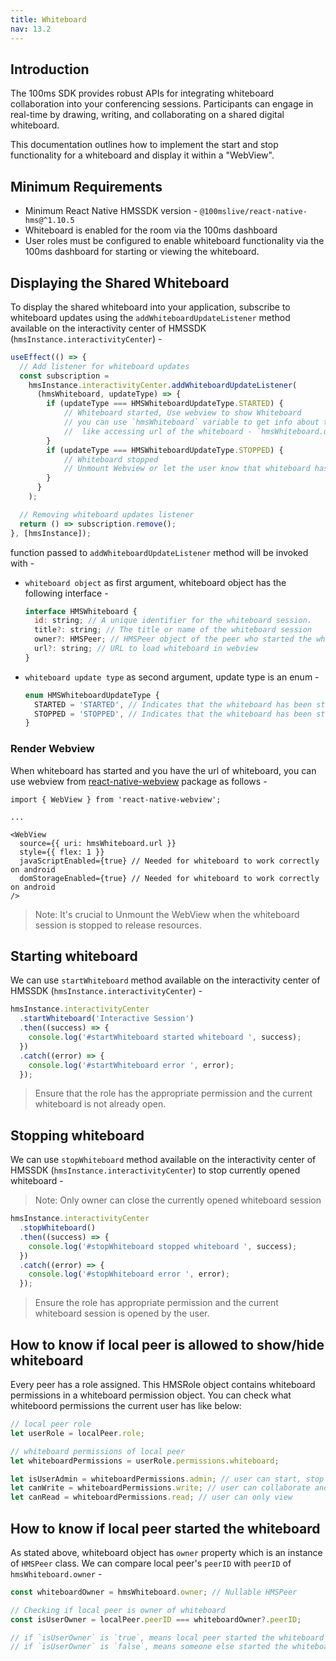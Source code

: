 ```yaml
---
title: Whiteboard
nav: 13.2
---
```


## Introduction

The 100ms SDK provides robust APIs for integrating whiteboard collaboration into your conferencing sessions.
 Participants can engage in real-time by drawing, writing, and collaborating on a shared digital whiteboard.

This documentation outlines how to implement the start and stop functionality for a whiteboard and display it within a "WebView".


## Minimum Requirements

- Minimum React Native HMSSDK version - `@100mslive/react-native-hms@^1.10.5`
- Whiteboard is enabled for the room via the 100ms dashboard
- User roles must be configured to enable whiteboard functionality via the 100ms dashboard for starting or viewing the whiteboard.


## Displaying the Shared Whiteboard

To display the shared whiteboard into your application, subscribe to whiteboard updates using the `addWhiteboardUpdateListener` method
 available on the interactivity center of HMSSDK (`hmsInstance.interactivityCenter`) -

```js
useEffect(() => {
  // Add listener for whiteboard updates
  const subscription =
    hmsInstance.interactivityCenter.addWhiteboardUpdateListener(
      (hmsWhiteboard, updateType) => {
        if (updateType === HMSWhiteboardUpdateType.STARTED) {
            // Whiteboard started, Use webview to show Whiteboard
            // you can use `hmsWhiteboard` variable to get info about the started whiteboard
            //  like accessing url of the whiteboard - `hmsWhiteboard.url`
        }
        if (updateType === HMSWhiteboardUpdateType.STOPPED) {
            // Whiteboard stopped
            // Unmount Webview or let the user know that whiteboard has stopped
        }
      }
    );

  // Removing whiteboard updates listener
  return () => subscription.remove();
}, [hmsInstance]);
```

function passed to `addWhiteboardUpdateListener` method will be invoked with -

- `whiteboard object` as first argument, whiteboard object has the following interface -
  ```js
  interface HMSWhiteboard {
    id: string; // A unique identifier for the whiteboard session.
    title?: string; // The title or name of the whiteboard session
    owner?: HMSPeer; // HMSPeer object of the peer who started the whiteboard
    url?: string; // URL to load whiteboard in webview
  }
  ```

- `whiteboard update type` as second argument, update type is an enum -
  ```js
  enum HMSWhiteboardUpdateType {
    STARTED = 'STARTED', // Indicates that the whiteboard has been started.
    STOPPED = 'STOPPED', // Indicates that the whiteboard has been stopped.
  }
  ```

### Render Webview

When whiteboard has started and you have the url of whiteboard, you can use webview from [react-native-webview](https://www.npmjs.com/package/react-native-webview) package as follows -

```js{8-9}
import { WebView } from 'react-native-webview';

...

<WebView
  source={{ uri: hmsWhiteboard.url }}
  style={{ flex: 1 }}
  javaScriptEnabled={true} // Needed for whiteboard to work correctly on android
  domStorageEnabled={true} // Needed for whiteboard to work correctly on android
/>
```

> Note: It's crucial to Unmount the WebView when the whiteboard session is stopped to release resources.


## Starting whiteboard

We can use `startWhiteboard` method available on the interactivity center of HMSSDK (`hmsInstance.interactivityCenter`) -

```js
hmsInstance.interactivityCenter
  .startWhiteboard('Interactive Session')
  .then((success) => {
    console.log('#startWhiteboard started whiteboard ', success);
  })
  .catch((error) => {
    console.log('#startWhiteboard error ', error);
  });
```

> Ensure that the role has the appropriate permission and the current whiteboard is not already open.


## Stopping whiteboard

We can use `stopWhiteboard` method available on the interactivity center of HMSSDK (`hmsInstance.interactivityCenter`) to stop currently opened whiteboard -

> Note: Only owner can close the currently opened whiteboard session 

```js
hmsInstance.interactivityCenter
  .stopWhiteboard()
  .then((success) => {
    console.log('#stopWhiteboard stopped whiteboard ', success);
  })
  .catch((error) => {
    console.log('#stopWhiteboard error ', error);
  });
```

> Ensure the role has appropriate permission and the current whiteboard session is opened by the user.


## How to know if local peer is allowed to show/hide whiteboard

Every peer has a role assigned. This HMSRole object contains whiteboard permissions in a whiteboard permission object. You can check what whiteboord permissions the current user has like below:

```js
// local peer role
let userRole = localPeer.role;

// whiteboard permissions of local peer
let whiteboardPermissions = userRole.permissions.whiteboard;

let isUserAdmin = whiteboardPermissions.admin; // user can start, stop and view
let canWrite = whiteboardPermissions.write; // user can collaborate and view
let canRead = whiteboardPermissions.read; // user can only view
```


## How to know if local peer started the whiteboard

As stated above, whiteboard object has `owner` property which is an instance of `HMSPeer` class. We can compare local peer's `peerID` with `peerID` of `hmsWhiteboard.owner` -

```js
const whiteboardOwner = hmsWhiteboard.owner; // Nullable HMSPeer

// Checking if local peer is owner of whiteboard
const isUserOwner = localPeer.peerID === whiteboardOwner?.peerID;

// if `isUserOwner` is `true`, means local peer started the whiteboard and can stop it
// if `isUserOwner` is `false`, means someone else started the whiteboard, local peer can't stop it
```
